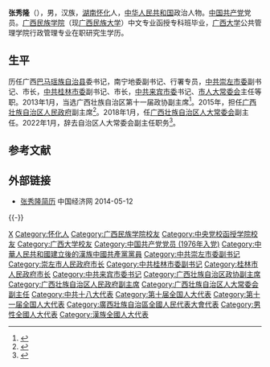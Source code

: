 {{Infobox officeholder
| 姓名          = 张秀隆
| 性別                      = 男
| 民族                        = [[漢族|漢族]]
| 出生日期                  = {{Birth year and age|1958|5}}
| 出生地點                  = 
| 國籍                      ={{中华人民共和国}}
| 政黨                      = {{中国共产党}}
}}
'''张秀隆'''（{{bd|1958年|5月||catIdx=Zhang张}}），男，汉族，[[湖南|湖南]][[怀化|怀化]]人，[[中华人民共和国|中华人民共和国]]政治人物。[[中国共产党|中国共产党]]党员。[[广西民族大学|广西民族学院]]（现[[广西民族大学|广西民族大学]]）中文专业函授专科班毕业，[[广西大学|广西大学]]公共管理学院行政管理专业在职研究生学历。

== 生平 ==
历任广西[[巴马瑶族自治县|巴马瑶族自治县]]委书记，南宁地委副书记、行署专员，[[中共崇左市委|中共崇左市委]]副书记、市长，[[中共桂林市委|中共桂林市委]]副书记、市长，[[中共来宾市委|中共来宾市委]]书记、[[来宾市人民代表大会常务委员会|市人大常委会]]主任等职。2013年1月，当选广西壮族自治区第十一届政协副主席<ref>{{cite web|accessdate=2013-05-01|url=http://www.chinadaily.com.cn/hqcj/zxqxb/2013-02-06/content_8231808_2.html|title=李志刚任来宾市委书记 张秀隆不再担任|publisher=[[中国日报|中国日报]]}}{{Dead link|date=2019年6月 |bot=InternetArchiveBot |fix-attempted=yes }}</ref>。2015年，担任[[广西壮族自治区人民政府|广西壮族自治区人民政府]]副主席<ref>{{cite news|title=张秀隆任广西壮族自治区副主席|url=http://renshi.people.com.cn/n/2015/0126/c139617-26448307.html|accessdate=2015-02-14|newspaper=人民网|archive-date=2019-06-08|archive-url=https://web.archive.org/web/20190608161157/http://renshi.people.com.cn/n/2015/0126/c139617-26448307.html|dead-url=no}}</ref>。2018年1月，任[[广西壮族自治区人大常委会|广西壮族自治区人大常委会]]副主任。2022年1月，辞去自治区人大常委会副主任职务<ref>{{Cite web|url=http://district.ce.cn/newarea/sddy/202201/16/t20220116_37260729.shtml|title=鹿心社辞去广西壮族自治区人大常委会主任职务 张秀隆辞去副主任职务|publisher=中国经济网|accessdate=2022-05-26|archive-date=2022-05-26|archive-url=https://web.archive.org/web/20220526002109/http://district.ce.cn/newarea/sddy/202201/16/t20220116_37260729.shtml}}</ref>。

== 参考文献 ==
{{reflist|3}}

== 外部链接 ==
* [https://web.archive.org/web/20140512232426/http://district.ce.cn/newarea/sddy/201302/06/t20130206_24099648_1.shtml 张秀隆简历] 中国经济网 2014-05-12

{{-}}
{{start box}}
{{s-ppo|cpc}}
{{s-before|[[覃瑞祥|覃瑞祥]]}}
{{s-title|[[中国共产党来宾市委员会|中国共产党来宾市委员会]]书记|2008年2月－2013年2月}}
{{s-after|[[李志刚_(1956年10月)|李志刚]]}}
{{s-gov|prc}}
{{s-before|[[王跃飞_(政治人物)|王跃飞]]}}
{{s-title|[[桂林市人民政府|桂林市人民政府]]市长|2006年2月－2008年2月}}
{{s-after|[[李志刚_(1956年10月)|李志刚]]}}
{{s-new}}
{{s-title|[[崇左市人民政府|崇左市人民政府]]市长|2003年7月－2006年2月}}
{{s-after|[[肖化|肖化]]}}
{{s-before|[[莫军|莫军]]}}
{{s-title|[[南宁地区行政公署|南宁地区行政公署]]专员|2000年9月－2003年7月}}
{{s-after|地区撤销，改设[[崇左市|崇左市]]}}
{{end box}}

{{Authority control}}
{{DEFAULTSORT:Zhang张}}
[[Category:张姓|X]]
[[Category:怀化人|Category:怀化人]]
[[Category:广西民族学院校友|Category:广西民族学院校友]]
[[Category:中央党校函授学院校友|Category:中央党校函授学院校友]]
[[Category:广西大学校友|Category:广西大学校友]]
[[Category:中国共产党党员_(1976年入党)|Category:中国共产党党员 (1976年入党)]]
[[Category:中華人民共和國建立後的漢族中國共產黨黨員|Category:中華人民共和國建立後的漢族中國共產黨黨員]]
[[Category:中共崇左市委副书记|Category:中共崇左市委副书记]]
[[Category:崇左市人民政府市长|Category:崇左市人民政府市长]]
[[Category:中共桂林市委副书记|Category:中共桂林市委副书记]]
[[Category:桂林市人民政府市长|Category:桂林市人民政府市长]]
[[Category:中共来宾市委书记|Category:中共来宾市委书记]]
[[Category:广西壮族自治区政协副主席|Category:广西壮族自治区政协副主席]]
[[Category:广西壮族自治区人民政府副主席|Category:广西壮族自治区人民政府副主席]]
[[Category:广西壮族自治区人大常委会副主任|Category:广西壮族自治区人大常委会副主任]]
[[Category:中共十八大代表|Category:中共十八大代表]]
[[Category:第十届全国人大代表|Category:第十届全国人大代表]]
[[Category:第十一届全国人大代表|Category:第十一届全国人大代表]]
[[Category:廣西壯族自治區全國人民代表大會代表|Category:廣西壯族自治區全國人民代表大會代表]]
[[Category:男性全國人大代表|Category:男性全國人大代表]]
[[Category:漢族全國人大代表|Category:漢族全國人大代表]]